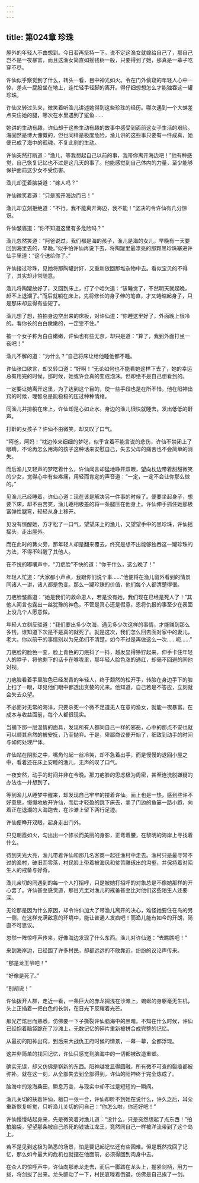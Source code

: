 ```yaml
---
---
---
```

title: 第024章 珍珠
---





屋外的年轻人不由想到。今日若再坚持一下，说不定这渔女就嫁给自己了，那自己岂不是一夜暴富，而且这渔女简直如摇钱树一般，只要得到了她，那真是一辈子吃穿不尽。

许仙似乎察觉到了什么，转头一看，目中神光如火。令在门外偷窥的年轻人心中一惊，差点一屁股坐在地上，连忙轻手轻脚的离开。得仔细想想怎么才能独吞这一罐珍珠。

许仙又转过头来，微笑着听渔儿讲述她得到这些珍珠的经历。哪次遇到一个大蚌差点夹住她的腿，哪次在水里遇到了鲨鱼……

她讲的生动有趣，许仙却于这些生动有趣的故事中感受到面前这女子生活的艰险。海固然是博大慷慨的，但也同样是极度危险，渔儿讲的这些事只要有一件成真，她便已成了海中的孤魂，不复此刻的生动。

许仙突然打断道：“渔儿，等我想起自己以前的事，我带你离开海边吧！”他有种感觉，自己恢复记忆也不过是这几天的事了。他能感觉到自己体内的力量，至少能够保护面前这少女不受伤害。

渔儿却歪着脑袋道：“嫁人吗？”

许仙微笑着道：“只是离开海边而已！”

渔儿却立刻拒绝道：“不行。我不能离开海边，我不能！”坚决的令许仙有几分惊讶。

许仙皱眉道：“你不知道这里有多危险吗？”

渔儿忽然笑道：“阿爸说过，我们都是海的孩子，渔儿是海的女儿，早晚有一天要回到海里去的，早晚。”似乎怕许仙再说下去，将陶罐里最漂亮的那颗黑珍珠塞进许仙手里道：“这个送给你了。”

许仙接过珍珠，见她将那陶罐封好，又重新放回那堆杂物中去。看似宝贝的不得了，其实却非常随意。

渔儿将陶罐放好了，又回到床上，打了个哈欠道：“该睡觉了，不然明天就起晚，赶不上退潮了。”而后就躺在床上，先将修长的身子伸的笔直，才又蜷缩起身子，只是那床却显得有些短了。

渔儿想了想，拍拍身边空出来的床板，对许仙道：“你睡这里好了，外面晚上很冷的。看你长的白白嫩嫩的，一定受不住。”

被一个女子称为白白嫩嫩，许仙也有些无奈，却只是道：“算了，我到外面打坐一夜吧！”

渔儿不解的道：“为什么？”自己将床让给他睡他都不睡。

许仙张口欲言，却又转口道：“好啊！”无论如何也不能看她这样下去了，她的幸运总有用完的时候，那时候，她或许会真的变成泡沫。但却绝不是自己想看到的。

一定要让她离开这里，为了达到这个目的，使一些手段也是在所不惜。他在阳神出窍的时候，理智总是能稳稳的压过种种情绪。

同渔儿并排躺在床上，许仙却是心如止水。身边的渔儿很快就睡去，发出低低的鼾声。

打鼾的女孩子？许仙不由微笑，却又叹了口气。

“阿爸，阿妈！”枕边传来细细的梦呓，似乎含着不能言说的悲伤，许仙不禁闭上了眼睛，不论再怎么用海的孩子这种话来安慰自己，失去父母的痛苦也不会简单的消失。

而后渔儿又轻声的梦呓着什么，许仙闻言却猛地睁开双眼，望向枕边带着甜甜微笑的少女，觉得心中有些疼痛，用轻而肯定的声音道：“一定，一定不会让你那么做的。”

见渔儿已经睡着，许仙心道：现在该是解决另一件事的时候了。便要坐起身子，想要下床，却不由苦笑，渔儿睡相极差的将一条腿压在他身上。许仙伸手抓住她那极富弹性腿弯，轻轻从身上移开。

见没有惊醒她，方才松了一口气，望望床上的渔儿，又望望手中的黑珍珠，许仙摇摇头，走出屋外。

而在此时的篝火旁，那年轻人却是翻来覆去，终究是想不出能够独吞这一罐珍珠的方法，不得不叫醒了其他人。

在不悦的嘟囔声中，“刀疤脸”不快的道：“你干什么，这么晚了！”

年轻人忙道：“大家都小声点，我跟你们说个事……”他便将在渔儿窗外看到的情景同诸人一讲，诸人都是色变。那么一罐珍珠的价值，他们每个人都清楚得很。

刀疤脸皱眉道：“她是我们的救命恩人，若是没有她，我们现在已经是死人了！”其他人闻言也露出一丝犹豫的神色，不管是真心还是假意，恩将仇报的事至少在表面上没几个人愿意做。

年轻人立刻反驳道：“我们要出多少次海，遇见多少次这样的事情，才能赚到那么多钱，谁知道下次是不是真的就死了。就是这次，我们怎么回去面对家中的妻儿，老大，你以前干的事情别以为兄弟们不清楚，如今不过是再做这么一次……呃……”

刀疤脸的脸色一变，脸上青色的刀疤抖了一抖，越发显得狰狞起来，伸手卡住年轻人的脖子，将他剩下的话卡在喉咙里，那年轻人脸色涨的通红，却毫不回避的同他对视。

刀疤脸看着手里脸色已经发青的年轻人，终于颓然的松开手，转脸在身边手下的脸上扫了一眼，却见他们眼中都透出贪婪的光来。他知道，自己若是不答应，立刻就会失去众望。

不必面对无常的海洋，只要杀死一个微不足道无人在意的渔女，就能一夜暴富。在成本与收益面前，每个人都很现实。

当摘下那一层温情的面具，发现所有人都同自己一样的邪恶，心中的那点不安也就可以顺其自然的被安抚，乃至抛弃。于是，卑鄙商议便开始了，细致到动手的时间与如何处理尸体。

许仙站在阴影之中，嘴角勾起一丝冷笑，却不急着出手，而是慢慢的退回小屋之中，看着还在床上安睡的渔儿，无声的叹了口气。

一夜安然，动手的时间并非在今晚。那刀疤脸的思虑极为周密，甚至连洗脱嫌疑的办法也一并想到了。

等到渔儿从睡梦中醒来，却发现自己牢牢的搂着许仙。面上也是一热，感到些许不好意思，慢慢地放开许仙，而后才轻盈的跳下床去，拿了门边的鱼篓一路小跑，向着正在退潮的大海跑去，在沙滩上留下两行足迹。

许仙便睁开双眼，起身走出门外。

只见朝霞如火，勾出出一个修长而美丽的身影，正弯着腰，在黎明的海岸上寻找着什么。

待到天光大亮，渔儿带着许仙和那几名客商一起往渔村中走去。渔村只是最寻常不过的渔村，破旧而零落，村民脸上带着被海风和贫苦雕琢出的沟壑，并保持着对陌生人的戒备与好奇。

渔儿亲切的同遇到的每一个人打招呼，只是被她打招呼的对象总是不像她那样的开心罢了。许仙甚至感觉道，那目光里对渔儿的戒备甚至比对他们这些陌生人还要深。

无论那是因为什么原因，却令许仙加大了带渔儿离开的决心，难怪她要住在岛的另一侧，在这样充满敌意的环境中，能让普通人发疯吧！而渔儿能有如今的开朗，简直不可思议。

忽然一阵惊呼声传来，好像海边发现了什么东西。渔儿对许仙道：“去瞧瞧吧！”

来到海岸边，已经围了许多村民，却都远远的不敢靠近，纷纷的议论声传来。

“那是龙王爷吧！”

“好像是死了。”

“别胡说！”

许仙拨开人群，走近一看，一条巨大的赤龙搁浅在沙滩上，蜿蜒的身躯毫无生机，头上正插着一把白色的长剑，在日光下反耀着光芒。

那光芒炫目而熟悉，仿佛要一下子撕裂许仙脑海中的黑暗。不知在什么时候，许仙已经抱着脑袋跪在了沙滩上，无数记忆的碎片重新被拼合成完整的记忆。

从最初的阳神出窍，到后来大战仇王府时候的情景，一幕一幕，全都浮现。

这并非简单的找回记忆，许仙只感觉到脑海中的一切都被改造重塑。

确实无误，却又仿佛是崭新的东西。阳神越发显得圆融，所有微不可查的裂痕都被弥补。就在这一刻，从全部失去到全部得到，许仙的阳神终于完全炼成了。

脑海中的沧海桑田，瞬息万变，与现实中却不过是短短的一瞬间。

渔儿关切的扶着许仙，檀口一张一合，许仙却听不到她在说什么，许久之后，耳朵重新恢复听觉，只听渔儿关切的问自己：“你怎么啦，你还好吧！”

许仙慢慢站起身来，先是微笑着对渔儿道：“没什么，只是突然想起了点东西！”拍拍脑袋，望望那条被自己杀死的钱塘江龙王，竟然同自己一样被洋流带到了这个岛上。

若不是见到这极为熟悉的场景，怕是要记起记忆还有些困难。但是既然找回了记忆，那么如今最大的危机也就摆在他面前，必须得回到肉身中去。

在众人的惊呼声中，许仙向那赤龙走去，而后一脚踏在龙头上，握紧剑柄，用力一拔，将剑拔了出来。龙头颤动了一下，村民哀嚎着倒退，仿佛是自己挨了一剑。